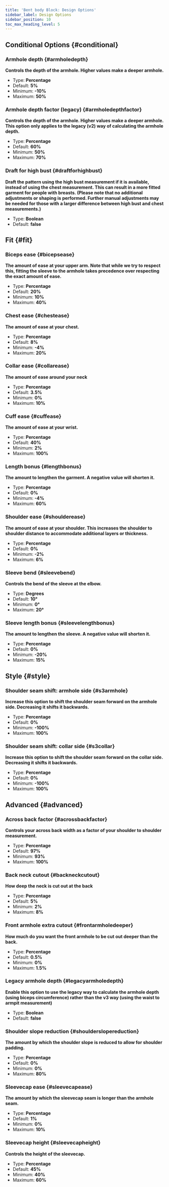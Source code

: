 ```yaml
---
title: 'Bent body Block: Design Options'
sidebar_label: Design Options
sidebar_position: 10
toc_max_heading_level: 5
---
```



## Conditional Options {#conditional}

### Armhole depth {#armholedepth}

**Controls the depth of the armhole. Higher values make a deeper armhole.**

- Type: **Percentage**
- Default: **5%**
- Minimum: **-10%**
- Maximum: **50%**

<Armholedepth />

### Armhole depth factor (legacy) {#armholedepthfactor}

**Controls the depth of the armhole. Higher values make a deeper armhole. This option only applies to the legacy (v2) way of calculating the armhole depth.**

- Type: **Percentage**
- Default: **60%**
- Minimum: **50%**
- Maximum: **70%**

<Armholedepthfactor />

### Draft for high bust {#draftforhighbust}

**Draft the pattern using the high bust measurement if it is available, instead of using the chest measurement. This can result in a more fitted garment for people with breasts. (Please note that no additional adjustments or shaping is performed. Further manual adjustments may be needed for those with a larger difference between high bust and chest measurements.)**

- Type: **Boolean**
- Default: **false**

<Draftforhighbust />

## Fit {#fit}

### Biceps ease {#bicepsease}

**The amount of ease at your upper arm. Note that while we try to respect this, fitting the sleeve to the armhole takes precedence over respecting the exact amount of ease.**

- Type: **Percentage**
- Default: **20%**
- Minimum: **10%**
- Maximum: **40%**

<Bicepsease />

### Chest ease {#chestease}

**The amount of ease at your chest.**

- Type: **Percentage**
- Default: **8%**
- Minimum: **-4%**
- Maximum: **20%**

<Chestease />

### Collar ease {#collarease}

**The amount of ease around your neck**

- Type: **Percentage**
- Default: **3.5%**
- Minimum: **0%**
- Maximum: **10%**

<Collarease />

### Cuff ease {#cuffease}

**The amount of ease at your wrist.**

- Type: **Percentage**
- Default: **40%**
- Minimum: **2%**
- Maximum: **100%**

<Cuffease />

### Length bonus {#lengthbonus}

**The amount to lengthen the garment. A negative value will shorten it.**

- Type: **Percentage**
- Default: **0%**
- Minimum: **-4%**
- Maximum: **60%**

<Lengthbonus />

### Shoulder ease {#shoulderease}

**The amount of ease at your shoulder. This increases the shoulder to shoulder distance to accommodate additional layers or thickness.**

- Type: **Percentage**
- Default: **0%**
- Minimum: **-2%**
- Maximum: **6%**

<Shoulderease />

### Sleeve bend {#sleevebend}

**Controls the bend of the sleeve at the elbow.**

- Type: **Degrees**
- Default: **10°**
- Minimum: **0°**
- Maximum: **20°**

<Sleevebend />

### Sleeve length bonus {#sleevelengthbonus}

**The amount to lengthen the sleeve. A negative value will shorten it.**

- Type: **Percentage**
- Default: **0%**
- Minimum: **-20%**
- Maximum: **15%**

<Sleevelengthbonus />

## Style {#style}

### Shoulder seam shift: armhole side {#s3armhole}

**Increase this option to shift the shoulder seam forward on the armhole side. Decreasing it shifts it backwards.**

- Type: **Percentage**
- Default: **0%**
- Minimum: **-100%**
- Maximum: **100%**

<S3armhole />

### Shoulder seam shift: collar side {#s3collar}

**Increase this option to shift the shoulder seam forward on the collar side. Decreasing it shifts it backwards.**

- Type: **Percentage**
- Default: **0%**
- Minimum: **-100%**
- Maximum: **100%**

<S3collar />

## Advanced {#advanced}

### Across back factor {#acrossbackfactor}

**Controls your across back width as a factor of your shoulder to shoulder measurement.**

- Type: **Percentage**
- Default: **97%**
- Minimum: **93%**
- Maximum: **100%**

<Acrossbackfactor />

### Back neck cutout {#backneckcutout}

**How deep the neck is cut out at the back**

- Type: **Percentage**
- Default: **5%**
- Minimum: **2%**
- Maximum: **8%**

<Backneckcutout />

### Front armhole extra cutout {#frontarmholedeeper}

**How much do you want the front armhole to be cut out deeper than the back.**

- Type: **Percentage**
- Default: **0.5%**
- Minimum: **0%**
- Maximum: **1.5%**

<Frontarmholedeeper />

### Legacy armhole depth {#legacyarmholedepth}

**Enable this option to use the legacy way to calculate the armhole depth (using biceps circumference) rather than the v3 way (using the waist to armpit measurement)**

- Type: **Boolean**
- Default: **false**

<Legacyarmholedepth />

### Shoulder slope reduction {#shoulderslopereduction}

**The amount by which the shoulder slope is reduced to allow for shoulder padding.**

- Type: **Percentage**
- Default: **0%**
- Minimum: **0%**
- Maximum: **80%**

<Shoulderslopereduction />

### Sleevecap ease {#sleevecapease}

**The amount by which the sleevecap seam is longer than the armhole seam.**

- Type: **Percentage**
- Default: **1%**
- Minimum: **0%**
- Maximum: **10%**

<Sleevecapease />

### Sleevecap height {#sleevecapheight}

**Controls the height of the sleevecap.**

- Type: **Percentage**
- Default: **45%**
- Minimum: **40%**
- Maximum: **60%**

<Sleevecapheight />
